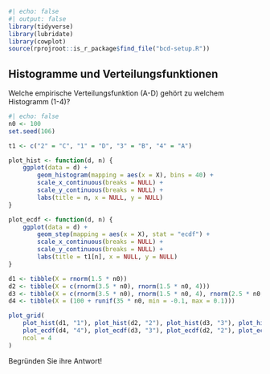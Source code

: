 ```r
#| echo: false
#| output: false
library(tidyverse)
library(lubridate)
library(cowplot)
source(rprojroot::is_r_package$find_file("bcd-setup.R"))
```

## Histogramme und Verteilungsfunktionen

Welche empirische Verteilungsfunktion (A-D) gehört zu welchem Histogramm (1-4)?

```r
#| echo: false
n0 <- 100
set.seed(106)

t1 <- c("2" = "C", "1" = "D", "3" = "B", "4" = "A")

plot_hist <- function(d, n) {
    ggplot(data = d) +
        geom_histogram(mapping = aes(x = X), bins = 40) +
        scale_x_continuous(breaks = NULL) +
        scale_y_continuous(breaks = NULL) +
        labs(title = n, x = NULL, y = NULL)
}

plot_ecdf <- function(d, n) {
    ggplot(data = d) +
        geom_step(mapping = aes(x = X), stat = "ecdf") +
        scale_x_continuous(breaks = NULL) +
        scale_y_continuous(breaks = NULL) +
        labs(title = t1[n], x = NULL, y = NULL)
}

d1 <- tibble(X = rnorm(1.5 * n0))
d2 <- tibble(X = c(rnorm(3.5 * n0), rnorm(1.5 * n0, 4)))
d3 <- tibble(X = c(rnorm(3.5 * n0), rnorm(1.5 * n0, 4), rnorm(2.5 * n0, 10)))
d4 <- tibble(X = (100 + runif(35 * n0, min = -0.1, max = 0.1)))

plot_grid(
    plot_hist(d1, "1"), plot_hist(d2, "2"), plot_hist(d3, "3"), plot_hist(d4, "4"),
    plot_ecdf(d4, "4"), plot_ecdf(d3, "3"), plot_ecdf(d2, "2"), plot_ecdf(d1, "1"), 
    ncol = 4
)
```

Begründen Sie ihre Antwort!